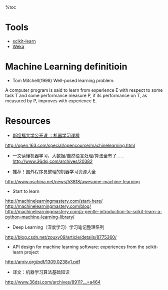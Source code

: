 %toc

= Tools =
*   [[scikit-learn]]
*   [[Weka]]

= Machine Learning definitioin =
*   Tom Mitchell(1998) Well-posed learning problem:
A computer program is said to learn from experience E with respect to some task T and some performance measure P, if its performance on T, as measured by P, improves with experience E.

= Resources =
*    [[斯坦福大学公开课 ：机器学习课程]]
http://open.163.com/special/opencourse/machinelearning.html

*   一文读懂机器学习，大数据/自然语言处理/算法全有了……        http://www.36dsj.com/archives/20382
 
*   推荐！国外程序员整理的机器学习资源大全
http://www.oschina.net/news/53818/awesome-machine-learning

*   Start to learn
http://machinelearningmastery.com/start-here/
http://machinelearningmastery.com/blog/
http://machinelearningmastery.com/a-gentle-introduction-to-scikit-learn-a-python-machine-learning-library/

*   Deep Learning（深度学习）学习笔记整理系列
http://blog.csdn.net/zouxy09/article/details/8775360/

*   API design for machine learning software: experiences from the scikit-learn project
http://arxiv.org/pdf/1309.0238v1.pdf

*   译文：机器学习算法基础知识
http://www.36dsj.com/archives/8911?__=a464
